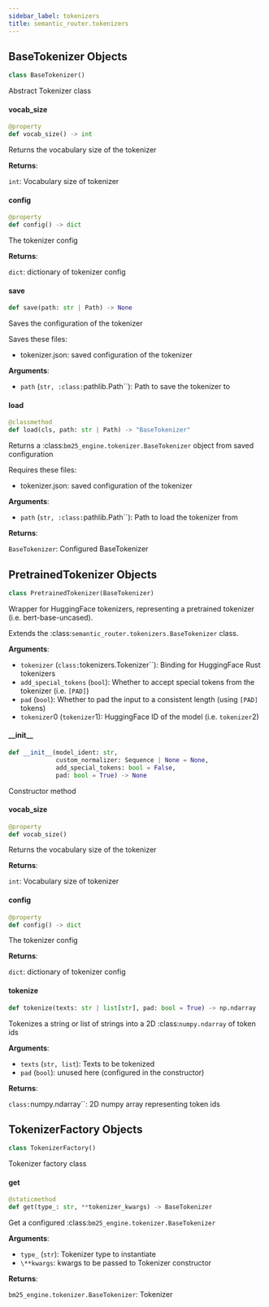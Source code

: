 ```yaml
---
sidebar_label: tokenizers
title: semantic_router.tokenizers
---
```


## BaseTokenizer Objects

```python
class BaseTokenizer()
```

Abstract Tokenizer class

#### vocab\_size

```python
@property
def vocab_size() -> int
```

Returns the vocabulary size of the tokenizer

**Returns**:

`int`: Vocabulary size of tokenizer

#### config

```python
@property
def config() -> dict
```

The tokenizer config

**Returns**:

`dict`: dictionary of tokenizer config

#### save

```python
def save(path: str | Path) -> None
```

Saves the configuration of the tokenizer

Saves these files:
- tokenizer.json: saved configuration of the tokenizer

**Arguments**:

- `path` (`str, :class:`pathlib.Path``): Path to save the tokenizer to

#### load

```python
@classmethod
def load(cls, path: str | Path) -> "BaseTokenizer"
```

Returns a :class:`bm25_engine.tokenizer.BaseTokenizer` object from saved configuration

Requires these files:
- tokenizer.json: saved configuration of the tokenizer

**Arguments**:

- `path` (`str, :class:`pathlib.Path``): Path to load the tokenizer from

**Returns**:

`BaseTokenizer`: Configured BaseTokenizer

## PretrainedTokenizer Objects

```python
class PretrainedTokenizer(BaseTokenizer)
```

Wrapper for HuggingFace tokenizers, representing a pretrained tokenizer (i.e. bert-base-uncased).

Extends the :class:`semantic_router.tokenizers.BaseTokenizer` class.

**Arguments**:

- `tokenizer` (`class:`tokenizers.Tokenizer``): Binding for HuggingFace Rust tokenizers
- `add_special_tokens` (`bool`): Whether to accept special tokens from the tokenizer (i.e. `[PAD]`)
- `pad` (`bool`): Whether to pad the input to a consistent length (using `[PAD]` tokens)
- `tokenizer`0 (`tokenizer`1): HuggingFace ID of the model (i.e. `tokenizer`2)

#### \_\_init\_\_

```python
def __init__(model_ident: str,
             custom_normalizer: Sequence | None = None,
             add_special_tokens: bool = False,
             pad: bool = True) -> None
```

Constructor method

#### vocab\_size

```python
@property
def vocab_size()
```

Returns the vocabulary size of the tokenizer

**Returns**:

`int`: Vocabulary size of tokenizer

#### config

```python
@property
def config() -> dict
```

The tokenizer config

**Returns**:

`dict`: dictionary of tokenizer config

#### tokenize

```python
def tokenize(texts: str | list[str], pad: bool = True) -> np.ndarray
```

Tokenizes a string or list of strings into a 2D :class:`numpy.ndarray` of token ids

**Arguments**:

- `texts` (`str, list`): Texts to be tokenized
- `pad` (`bool`): unused here (configured in the constructor)

**Returns**:

`class:`numpy.ndarray``: 2D numpy array representing token ids

## TokenizerFactory Objects

```python
class TokenizerFactory()
```

Tokenizer factory class

#### get

```python
@staticmethod
def get(type_: str, **tokenizer_kwargs) -> BaseTokenizer
```

Get a configured :class:`bm25_engine.tokenizer.BaseTokenizer`

**Arguments**:

- `type_` (`str`): Tokenizer type to instantiate
- `\**kwargs`: kwargs to be passed to Tokenizer constructor

**Returns**:

``bm25_engine.tokenizer.BaseTokenizer``: Tokenizer

